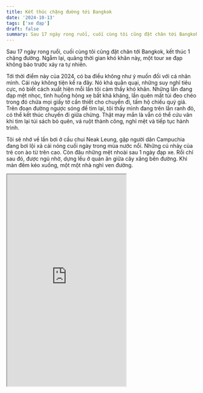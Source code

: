 ```yaml
---
title: Kết thúc chặng đường tới Bangkok
date: '2024-10-13'
tags: ['xe đạp']
draft: false
summary: Sau 17 ngày rong ruổi, cuối cùng tôi cũng đặt chân tới Bangkok, kết thúc 1 chặng đường. Ngẫm lại, quãng thời gian khó khăn này, một tour xe đạp không báo trước xảy ra tự nhiên.
---
```


Sau 17 ngày rong ruổi, cuối cùng tôi cũng đặt chân tới Bangkok, kết thúc 1 chặng đường. Ngẫm lại, quãng thời gian khó khăn này, một tour xe đạp không báo trước xảy ra tự nhiên.

Tới thời điểm này của 2024, có ba điều không như ý muốn đối với cá nhân mình. Cái này không tiện kể ra đây. Nó khá quằn quại, những suy nghĩ tiêu cực, nó biết cách xuất hiện mỗi lần tôi cảm thấy khó khăn. Những lần đang đạp mệt nhọc, tình huống hỏng xe bất khả kháng, lần quên mất túi đeo chéo trong đó chứa mọi giấy tờ cần thiết cho chuyến đi, tấm hộ chiếu quý giá. Trên đoạn đường ngược sóng để tìm lại, tôi thấy mình đang trên lằn ranh đỏ, có thể kết thúc chuyến đi giữa chừng. Thật may mắn là vẫn có thể cứu vãn khi tìm lại túi sách bỏ quên, vá ruột thành công, nghỉ mệt và tiếp tục hành trình.

Tôi sẽ nhớ về lần bơi ở cầu chui Neak Leung, gặp người dân Campuchia đang bơi lội xả cái nóng cuối ngày trong mùa nước nổi. Những cú nhảy của trẻ con ào từ trên cao. Còn đâu những mệt nhoài sau 1 ngày đạp xe. Rồi chỉ sau đó, được ngủ nhờ, dựng lều ở quán ăn giữa cây xăng bên đường. Khi màn đêm kéo xuống, một một nhà nghỉ ven đường.

<iframe width="315" height="560" src="https://youtube.com/embed/NvVF3B5HtBY?feature=share" allowFullScreen/>



![nhờ được nơi dựng lều lý tưởng](/static/images/8f40f6fd-3e99-4d31-ab45-cf9f304ba8d8/2bebd4fa44264dceb531acdebf38069d.jpeg)

![cây xăng nơi mềnh ngủ](/static/images/8f40f6fd-3e99-4d31-ab45-cf9f304ba8d8/2e5958e656aa41c885ac0b6d9e7e7e17.jpeg)


Nhớ về 2 cha con ở bờ sông lúc ăn trưa ở Phnom Pênh. Khi tôi nhìn thấy người con đang vẽ lại hình ảnh một kiến trúc nhìn có vẻ giống khối tháp nước như Sài Gòn. Lúc đó tôi qua chào hỏi thăm. Nói chuyện với người cha. Nói về chuyến đi, về con cái của chú. Do trước đây, chú làm ở một đại sứ quán nên có thể nói một chút tiếng Anh. Thật là vui khi có thể giao tiếp với người dân thủ đô, ở một quốc gia khác. Cuộc nói chuyện rất vui vẻ, đôi khi chú suy nghĩ nói ra sao, hình ảnh thật hiền hoà của người cha già, vừa hiền từ và cũng thật gần gũi. Và bức tranh của con trai chú từ trụ tháp kia, nét kí tên rất đẹp.

Đặc biệt, thứ mà tôi nhớ mãi là câu hỏi chú hỏi mình có thấy hạnh phúc ở đây? Quả thật có cảm giác câu hỏi này hơi bất ngờ, vì dẫu sao tôi cũng chỉ mới đặt chân tới đây chưa lâu. Và khi đó, tôi cũng không suy nghĩ quá nhiều mà trả lời là "Có". Nghĩ cũng thấy mình nói có phần vội vàng. Tới đó, mọi thứ xảy ra, đối với tôi là không tệ. Tôi chưa gặp khó khăn thực sự nào từ lúc khởi đầu, cũng cần có thời gian để trải nghiệm dẫu sao. Khi tôi tạm biệt 2 cha con, chú gửi lời chúc may mắn tới tôi. Mong sao tôi sẽ may mắn với quãng đường tới đây.


![0939A0CA-E7E0-4830-A030-4CCD098C9F59_1_105_c.jpeg](/static/images/8f40f6fd-3e99-4d31-ab45-cf9f304ba8d8/978f87b2071d4c86989066392530daeb.jpeg)




Cũng không quên tiệm cafe của cô chủ Campuchia. Nơi tôi qua ngồi 2 ngày liên tiếp. Một quán nhỏ nhưng ấp áp, trúng dịp lễ nên có lẽ vắng khách. Chúng tôi bập bõm nói chuyện. Và nhớ về đĩa chuối cô mời, chắc nhìn thấy anh chàng này khá xanh xao ốm đói. Bạn nói mong có dịp ghé Việt Nam để thưởng thức cà phê.



![4D49C43D-E543-44DF-B294-55483511B248_1_105_c.jpeg](/static/images/8f40f6fd-3e99-4d31-ab45-cf9f304ba8d8/4b7d1894ef4d4ac0ac783b10a91a8d7a.jpeg)



Nhớ những ngày ở hostel gặp gỡ những người nước ngoài. Đặc biệt là sự thân thiện của một anh Ấn Độ để rồi chia tay là bao thuốc lá anh này tặng mình. Sau này một đêm ở Thái Lan sài trong khung cảnh hồ nước thơ mộng, trong tiếng nhạc và một lon bia

Tôi sẽ nhớ về con đường từ Kampong Chhnang tới Kampong Thom. Ngồi hì hục sửa bánh nơi đồng không mông quạnh ngay giữa trưa oi ả. Để rồi nhận được sự giúp đỡ từ người dân trên đường, một chiếc bánh tét cực ngon. Và còn gặp một anh bạn lái xe không may giống mình, hư bánh hư đường.


![A508F4FA-3C17-464B-B096-641AF0D8C124_1_105_c.jpeg](:/d7571d695ea24167

![7986B875-76DA-489C-8916-FBC2C9E32122_1_105_c.jpeg](/static/images/8f40f6fd-3e99-4d31-ab45-cf9f304ba8d8/c4447a9a30ea4abbbe89ec76f63a9f40.jpeg)

ac3ebd4cf965d01b)



![49DE2302-DFF1-4F40-9291-ACC9B32A1C35_1_105_c.jpeg](/static/images/8f40f6fd-3e99-4d31-ab45-cf9f304ba8d8/d76d42def6a543a5bfaac1f5bbe45422.jpeg)



![D1C2A9ED-DF6A-40EB-B0BD-749DB299540B_1_105_c.jpeg](/static/images/8f40f6fd-3e99-4d31-ab45-cf9f304ba8d8/1a816030e60a4d9e8638bfd8c709df19.jpeg)




Trên con đường đất tưởng chừng kéo dài vô tận, một tô cơm cà ri khi dừng lại trong một gia đình đang trải chiếu ngồi ăn uống trên cánh đồng. Ông già lớn tuổi mời mình 1 lon bia và hỏi thăm là mình đang đi đâu chốn đồng quê này.

Quá dài để đọc, mà không thể không nhắc tới những tiếng chào của các em nhỏ từ Campuchia, động lức tức thời khi đôi chân mỏi mệt và hành trình kéo dài.

![CD2C72FD-0949-4C05-A3F3-CF45C5649BB1_1_105_c.jpeg](/static/images/8f40f6fd-3e99-4d31-ab45-cf9f304ba8d8/68383743db854d1787a0e31c0e70ca3a.jpeg)


![539AD1F5-4EFF-4DAA-A269-156DB3463D4D_1_105_c.jpeg](/static/images/8f40f6fd-3e99-4d31-ab45-cf9f304ba8d8/4a0c614a540e4f4b93b1edf09443af66.jpeg)


![35B0DAE5-FDBE-415A-A91B-E329ADDF18ED_1_105_c.jpeg](/static/images/8f40f6fd-3e99-4d31-ab45-cf9f304ba8d8/f9ffa9a1ddd44073bd582bf5438e5f94.jpeg)



![E1141381-8E21-4D04-96CD-FE4C48A78E7C_1_105_c.jpeg](/static/images/8f40f6fd-3e99-4d31-ab45-cf9f304ba8d8/dfcbcf7eb10d410181a6989db4de7df1.jpeg)





Rất nhiều ngẫu nhiên, như đưa đẩy mình ngồi cũng người bạn lâu năm từ hồi trung cấp ở Siem Riep. Một tối êm ái trong gia điệu nhạc xứ Cam. Học về số đếm của 2 nước, so sánh tiền Việt lại quá lớn, cứ chục nghìn, trăm nghìn. Rồi tiếng nhạc cũng có lúc lôi cuốn, khiến mình nâng nâng. Những kỉ niệm này chắc chắn khiến tôi không bao giờ tiếc nuối về chuyến đi tuổi trẻ này.



![802BBBED-8A93-4CFC-BE38-4C8B5243FC06_1_105_c.jpeg](/static/images/8f40f6fd-3e99-4d31-ab45-cf9f304ba8d8/68ed1992009344e28853de198ea35dc1.jpeg)


![BF0B3CC3-56E9-4050-A3B2-BA65F41E1175_1_105_c.jpeg](/static/images/8f40f6fd-3e99-4d31-ab45-cf9f304ba8d8/f6e8b7168a004bb089010162c5cb3b10.jpeg)


![B31D7A4F-5DE1-4236-A065-5089428075BF_1_105_c.jpeg](/static/images/8f40f6fd-3e99-4d31-ab45-cf9f304ba8d8/281cded548954ae9b93b8c7bd98d23a7.jpeg)


![27185405-7BE0-47DD-9A78-F50B647679E9_1_105_c.jpeg](/static/images/8f40f6fd-3e99-4d31-ab45-cf9f304ba8d8/b76205cd52024c578f32adc9b5c68a7e.jpeg)



![802A3730-3BC6-4EE0-9C8A-4C7315BD1986_1_105_c.jpeg](/static/images/8f40f6fd-3e99-4d31-ab45-cf9f304ba8d8/2246fec881c84286b6d8d87070cef26d.jpeg)




![3A964851-A291-4D58-99EB-7186C32F5E9E_1_105_c.jpeg](/static/images/8f40f6fd-3e99-4d31-ab45-cf9f304ba8d8/5b80f692547345bfabeb47fed1ecc1cb.jpeg)



![F98BC221-A367-488F-803E-C1BA07EC57AE_1_105_c.jpeg](/static/images/8f40f6fd-3e99-4d31-ab45-cf9f304ba8d8/171bdb12985645bbba204f4ff640db3f.jpeg)



![097D4076-D505-471D-9981-F4ED63AC5327_1_105_c.jpeg](/static/images/8f40f6fd-3e99-4d31-ab45-cf9f304ba8d8/39eb36bb9698434f87bb28e4131e7a8b.jpeg)



![A1B2F47B-F2EF-4712-A4EC-96EB68D7070E_1_105_c.jpeg](/static/images/8f40f6fd-3e99-4d31-ab45-cf9f304ba8d8/e2c833a35ba54d7382adeaffc397e4f4.jpeg)



![9BCA8547-C850-4D9D-A601-25A75F8A7056_1_105_c.jpeg](/static/images/8f40f6fd-3e99-4d31-ab45-cf9f304ba8d8/f409dfa2811c4c28a3ef902fbfe7748b.jpeg)



![A47FA1BC-4CFA-4D5F-B339-0E5E8358BC21_1_105_c.jpeg](/static/images/8f40f6fd-3e99-4d31-ab45-cf9f304ba8d8/b21afedf3071424c8db8ad58ebcfb4df.jpeg)


![1B8BCB66-C077-4F41-B7F8-DE107C55E522_1_105_c.jpeg](/static/images/8f40f6fd-3e99-4d31-ab45-cf9f304ba8d8/0db12497f5da45f0833fc4dfdac2e595.jpeg)






Khi nhẹ nhõm vì sau cùng cũng đặt chân vào `Kingdom of Thailand`. Một văn hoá khác. Nơi một làng quê tôi nán lại 2 đêm để nghỉ chân, nơi hồ nước êm ả những chú chim hay đàn vịt bơi lội trên hồ. Nơi đây còn có quán ăn khá ngon, món pad Thái rắc ớt bột thơm ngon khác rất xa món pad ở Xô Viết Nghệ Tĩnh. Sau cùng cũng tới lúc tiếp tục hành trình, vẫy tay tạm biệt cô bán tạp hoá thân thiện tuyệt vời.

Chiều dần buông, nhường chỗ cho tối bước vào những giờ phút kịch tính. Tưởng chừng mọi thứ sẽ êm ái khi đặt chân tới Bangkok, sau bữa ăn tối êm bụng thì bánh lại hư. Chỉ có may mắn mới đưa tôi tới quán sửa xe kế bên. Khi nhờ được tự sửa xe ở quán, những bạn Thái thân thiện đã giành lấy, vá xe cho mình. Skill vá xe cực đỉnh mà lần đầu được trải nghiệm. Welcome to Thailand, bạn Thái nói. Không ngờ được, mình được đối đãi rất tuyệt tới mức vậy. Và tối qua vẫn là rất dài khi nghĩ lại. Lạc lối ở Bangkok và đối mặt với chó hoang dí. Sau cùng, tôi trút được nỗi niềm vì nhà nghỉ đã ở trước mặt, đón chờ tôi với không khí ấm áp, đơn giản, ngăn nắp.


![9EB9BE3B-662C-4BD2-B43A-5ABFC2B2DA6A_1_105_c.jpeg](/static/images/8f40f6fd-3e99-4d31-ab45-cf9f304ba8d8/1781f238750c4cb4aaec4be0ab3fe971.jpeg)





![273F9D82-3FAA-4276-8E3B-9EDC5FD53C5B_1_105_c.jpeg](/static/images/8f40f6fd-3e99-4d31-ab45-cf9f304ba8d8/b4f466543c044f1b9f192444ef4c947d.jpeg)




![E04F7102-8520-4090-96A0-B1D494E12184_1_105_c.jpeg](/static/images/8f40f6fd-3e99-4d31-ab45-cf9f304ba8d8/59068c57d09a434ea26c88f51e415376.jpeg)



![FFED5C15-29E0-4DC8-98F6-AB7AF57675C1_1_105_c.jpeg](/static/images/8f40f6fd-3e99-4d31-ab45-cf9f304ba8d8/f700ce1468424a4199e34c2896dcf967.jpeg)


![139F0A40-777D-4D50-A74E-9976622C4596_1_105_c.jpeg](/static/images/8f40f6fd-3e99-4d31-ab45-cf9f304ba8d8/db553d2013a0482c9e5ed2f8ccf04df7.jpeg)




![3A899A51-62F9-432A-8AF3-156846F7BB19_1_105_c.jpeg](/static/images/8f40f6fd-3e99-4d31-ab45-cf9f304ba8d8/61ddea3c8f874f2bbb70db48523eb095.jpeg)



![F5AE12A6-D3E1-4532-9023-0FFCEF938875_1_105_c.jpeg](/static/images/8f40f6fd-3e99-4d31-ab45-cf9f304ba8d8/15b99911020a41718101e0283f2e351c.jpeg)



![85646F99-4BF9-4F1D-A8E3-E563F9776E17_1_105_c.jpeg](/static/images/8f40f6fd-3e99-4d31-ab45-cf9f304ba8d8/8fe23421daf9459d806965b6447f7e05.jpeg)



![8ACD72E5-0976-491E-B8A5-33A1E7204993_1_105_c.jpeg](/static/images/8f40f6fd-3e99-4d31-ab45-cf9f304ba8d8/c6dc499cce8a47fb9d174dad5e89e30a.jpeg)



![DEA7BC57-1551-489A-822E-69BDDEEB10B6_1_105_c.jpeg](/static/images/8f40f6fd-3e99-4d31-ab45-cf9f304ba8d8/d31b20e503794c38acc0a5e714db2ecb.jpeg)



![194E112B-B09F-46DE-91AC-C5C617321037_1_105_c.jpeg](/static/images/8f40f6fd-3e99-4d31-ab45-cf9f304ba8d8/5b47b4cb8cb74ad9a50c62250bdd535c.jpeg)



![87090FE0-CA2D-4CC0-ADE3-49399E86E21B_1_105_c.jpeg](/static/images/8f40f6fd-3e99-4d31-ab45-cf9f304ba8d8/d6281a5f37cd47cc9409c02a36225250.jpeg)



![EDA6CC53-AF00-4520-A896-881D3E01FBA8_1_105_c.jpeg](/static/images/8f40f6fd-3e99-4d31-ab45-cf9f304ba8d8/7a5fa8342ec3463fb4594b8535dc9985.jpeg)



![7E776177-65A5-431D-9B89-7C839181EE3A_1_105_c.jpeg](/static/images/8f40f6fd-3e99-4d31-ab45-cf9f304ba8d8/ef2da749eaf7466cbcea0fc61cc596c7.jpeg)


